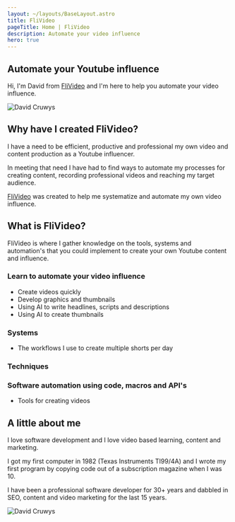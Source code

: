 ```yaml
---
layout: ~/layouts/BaseLayout.astro
title: FliVideo
pageTitle: Home | FliVideo
description: Automate your video influence
hero: true
---
```


## Automate your Youtube influence

Hi, I'm David from [FliVideo](https://flivideo.com) and I'm here to help you automate your video influence.

<img class="p-1 w-32 h-32 rounded-full ring-2 ring-fli-200 dark:ring-fli-100" src="images/david.png" alt="David Cruwys" />

## Why have I created FliVideo?

I have a need to be efficient, productive and professional my own video and content production as a Youtube influencer.

In meeting that need I have had to find ways to automate my processes for creating content, recording professional videos and reaching my target audience.

[FliVideo](https://flivideo.com) was created to help me systematize and automate my own video influence.

## What is FliVideo?

FliVideo is where I gather knowledge on the tools, systems and automation's that you could implement to create your own Youtube content and influence.


### Learn to automate your video influence

- Create videos quickly
- Develop graphics and thumbnails
- Using AI to write headlines, scripts and descriptions
- Using AI to create thumbnails

### Systems

- The workflows I use to create multiple shorts per day

### Techniques

### Software automation using code, macros and API's

- Tools for creating videos


## A little about me

I love software development and I love video based learning, content and marketing.

I got my first computer in 1982 (Texas Instruments TI99/4A) and I wrote my first program by copying code out of a subscription magazine when I was 10.

I have been a professional software developer for 30+ years and dabbled in SEO, content and video marketing for the last 15 years.

<img class="p-1 w-64 h-64 rounded-full ring-2 ring-fli-200" src="images/david.png" alt="David Cruwys" />

